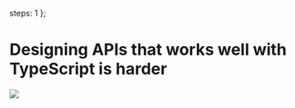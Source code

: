 
  steps: 1
};

# Designing APIs that works well with TypeScript is harder

<Chain>

![](../images/thinking-hard.gif)

</Chain>
